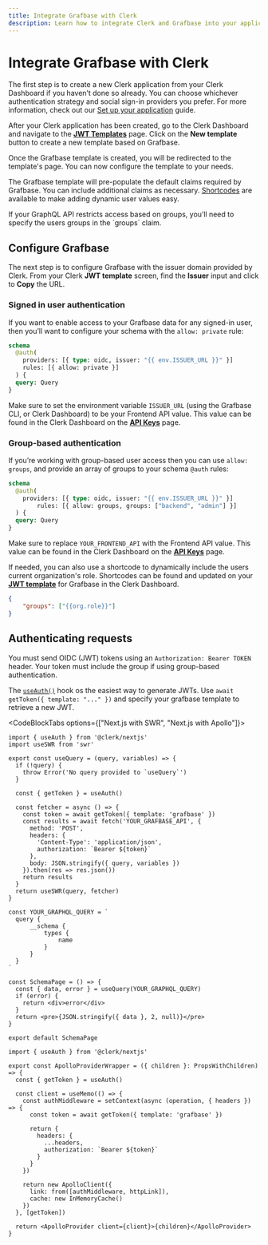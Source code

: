 ```yaml
---
title: Integrate Grafbase with Clerk
description: Learn how to integrate Clerk and Grafbase into your application
---
```


# Integrate Grafbase with Clerk

The first step is to create a new Clerk application from your Clerk Dashboard if you haven’t done so already. You can choose whichever authentication strategy and social sign-in providers you prefer. For more information, check out our [Set up your application](/docs/quickstarts/setup-clerk) guide.

After your Clerk application has been created, go to the Clerk Dashboard and navigate to the **[JWT Templates](https://dashboard.clerk.com/last-active?path=jwt-templates)** page. Click on the **New template** button to create a new template based on Grafbase.

<Images
  width={3024}
  height={1652}
  src="/docs/images/integrations/grafbase/jwt-template.webp"
  alt="The JWT Templates page in the Clerk Dashboard. The 'New template' button was clicked, and a pop up titled 'New JWT template' is shown. The 'Grafbase' template is hovered over."
/>

Once the Grafbase template is created, you will be redirected to the template's page. You can now configure the template to your needs.

<Images
  width={3024}
  height={1652}
  src="/docs/images/integrations/grafbase/create-template.webp"
  alt="The 'Create new template' page of the JWT Templates page in the Clerk Dashboard."
/>

The Grafbase template will pre-populate the default claims required by Grafbase. You can include additional claims as necessary. [Shortcodes](/docs/backend-requests/making/jwt-templates#shortcodes) are available to make adding dynamic user values easy.

<Callout type="info">
  If your GraphQL API restricts access based on groups, you’ll need to specify the users groups in the `groups` claim.
</Callout>

<Images
  width={3024}
  height={1652}
  src="/docs/images/integrations/grafbase/template-shortcodes.webp"
  alt="The 'Create new template' page of the JWT Templates page in the Clerk Dashboard. The page is scrolled down to the 'Claims' section."
/>

## Configure Grafbase

The next step is to configure Grafbase with the issuer domain provided by Clerk. From your Clerk **JWT template** screen, find the **Issuer** input and click to **Copy** the URL.

<Images
  width={3024}
  height={1652}
  src="/docs/images/integrations/grafbase/template-issuer.webp"
  alt="The 'Create new template' page of the JWT Templates page in the Clerk Dashboard. There is a red box surrounding the 'Issuer' section."
/>

### Signed in user authentication

If you want to enable access to your Grafbase data for any signed-in user, then you’ll want to configure your schema with the `allow: private` rule:

```graphql
schema
  @auth(
    providers: [{ type: oidc, issuer: "{{ env.ISSUER_URL }}" }]
    rules: [{ allow: private }]
  ) {
  query: Query
}
```

Make sure to set the environment variable `ISSUER_URL` (using the Grafbase CLI, or Clerk Dashboard) to be your Frontend API value. This value can be found in the Clerk Dashboard on the **[API Keys](https://dashboard.clerk.com/last-active?path=api-keys)** page.

### Group-based authentication

If you’re working with group-based user access then you can use `allow: groups`, and provide an array of groups to your schema `@auth` rules:

```graphql
schema
  @auth(
    providers: [{ type: oidc, issuer: "{{ env.ISSUER_URL }}" }]
		rules: [{ allow: groups, groups: ["backend", "admin"] }]
  ) {
  query: Query
}
```

Make sure to replace `YOUR_FRONTEND_API` with the Frontend API value. This value can be found in the Clerk Dashboard on the **[API Keys](https://dashboard.clerk.com/last-active?path=api-keys)** page.

If needed, you can also use a shortcode to dynamically include the users current organization's role. Shortcodes can be found and updated on your **[JWT template](https://dashboard.clerk.com/last-active?path=jwt-templates)** for Grafbase in the Clerk Dashboard.

```json
{
	"groups": ["{{org.role}}"]
}
```

## Authenticating requests

You must send OIDC (JWT) tokens using an `Authorization: Bearer TOKEN` header. Your token must include the group if using group-based authentication.

The [`useAuth()`](/docs/references/react/use-auth) hook os the easiest way to generate JWTs. Use `await getToken({ template: "..." })` and specify your grafbase template to retrieve a new JWT.

<CodeBlockTabs options={["Next.js with SWR", "Next.js with Apollo"]}>
  ```tsx
  import { useAuth } from '@clerk/nextjs'
  import useSWR from 'swr'

  export const useQuery = (query, variables) => {
    if (!query) {
      throw Error('No query provided to `useQuery`')
    }

    const { getToken } = useAuth()

    const fetcher = async () => {
      const token = await getToken({ template: 'grafbase' })
      const results = await fetch('YOUR_GRAFBASE_API', {
        method: 'POST',
        headers: {
          'Content-Type': 'application/json',
          authorization: `Bearer ${token}`
        },
        body: JSON.stringify({ query, variables })
      }).then(res => res.json())
      return results
    }
    return useSWR(query, fetcher)
  }

  const YOUR_GRAPHQL_QUERY = `
  	query {
  		__schema {
  			types {
  				name
  			}
  		}
  	}
  `

  const SchemaPage = () => {
    const { data, error } = useQuery(YOUR_GRAPHQL_QUERY)
    if (error) {
      return <div>error</div>
    }
    return <pre>{JSON.stringify({ data }, 2, null)}</pre>
  }

  export default SchemaPage
  ```

  ```tsx
  import { useAuth } from '@clerk/nextjs'

  export const ApolloProviderWrapper = ({ children }: PropsWithChildren) => {
    const { getToken } = useAuth()

    const client = useMemo(() => {
      const authMiddleware = setContext(async (operation, { headers }) => {
        const token = await getToken({ template: 'grafbase' })

        return {
          headers: {
            ...headers,
            authorization: `Bearer ${token}`
          }
        }
      })

      return new ApolloClient({
        link: from([authMiddleware, httpLink]),
        cache: new InMemoryCache()
      })
    }, [getToken])

    return <ApolloProvider client={client}>{children}</ApolloProvider>
  }
  ```
</CodeBlockTabs>
